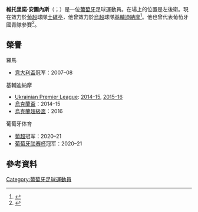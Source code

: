 {{Infobox football biography
 | name = Vitorino Antunes
 | image = DK-Chel15 (4).jpg
 | caption = 
 | fullname = Vitorino Gabriel Pacheco Antunes
 | birth_date = {{birth date and age|1987|4|1|df=y}}
 | birth_place = [[葡萄牙|葡萄牙]][[弗雷阿蒙迪|弗雷阿蒙迪]]
 | height = {{height|m=1.76|precision=0}}
 | position = 左後衛
 | currentclub = [[葡萄牙士砵亭俱樂部|士砵亭]]
 | clubnumber =
 | youthyears1 = 1996–2004 | youthclubs1 = [[費蒙特體育會|費蒙特]]
 | years1 = 2004–2006 | clubs1 = [[費蒙特體育會|費蒙特]] | caps1 = 44 | goals1 = 0
 | years2 = 2006–2008 | clubs2 = [[費利拿柏蘇斯足球會|費利拿]] | caps2 = 25 | goals2 = 3
 | years3 = 2007–2008 | clubs3 = → [[羅馬體育俱樂部|羅馬]] (loan) | caps3 = 5 | goals3 = 0
 | years4 = 2008–2012 | clubs4 = [[羅馬體育俱樂部|羅馬]] | caps4 = 0 | goals4 = 0
 | years5 = 2008–2009 | clubs5 = → [[莱切足球俱乐部|萊切]] (loan) | caps5 = 10 | goals5 = 0
 | years6 = 2010 | clubs6 = → [[歷索斯體育俱樂部|歷索斯]] (loan) | caps6 = 11 | goals6 =  0
 | years7 = 2011 | clubs7 = → [[利沃诺足球俱乐部|利禾奴]] (loan) | caps7 = 6 | goals7 = 0
 | years8 = 2012 | clubs8 = →  [[帕尼奥尼奥斯足球俱乐部|彭尼奧尼奧斯]] (loan) | caps8 = 10 | goals8 = 1
 | years9 = 2012–2013 | clubs9 = [[費利拿柏蘇斯足球會|費利拿]] | caps9 = 14 | goals9 = 3
 | years10 = 2013 | clubs10 = → [[馬拉加足球俱樂部|馬拉加]] (loan) | caps10 = 11 | goals10 = 1
 | years11 = 2013–2015 | clubs11 = [[馬拉加足球俱樂部|馬拉加]] | caps11 = 51 | goals11 = 1
 | years12 = 2015–2018 | clubs12 = [[基輔迪納摩足球俱樂部|基輔迪納摩]] | caps12 = 49 | goals12 = 3
 | years13 = 2017–2018 | clubs13 = → [[赫塔費足球俱樂部|基達菲]] (loan) | caps13 = 34 | goals13 = 0
 | years14 = 2018–2020 | clubs14 = [[赫塔費足球俱樂部|基達菲]] | caps14 = 29 | goals14 = 1
 | years15 = 2020–     | clubs15 = [[葡萄牙士砵亭俱樂部|士砵亭]] | caps15 = 0 | goals15 = 0
 | totalcaps = | totalgoals = 
 | nationalyears1 = 2005–2006 | nationalteam1 = 葡萄牙U19 | nationalcaps1 = 16 | nationalgoals1 = 2
 | nationalyears2 = 2006–2007 | nationalteam2 = 葡萄牙U20 | nationalcaps2 = 8 | nationalgoals2 = 3
 | nationalyears3 = 2007–2008 | nationalteam3 = [[葡萄牙21歲以下國家足球隊|葡萄牙U21]] | nationalcaps3 = 14 | nationalgoals3 = 0
 | nationalyears4 = 2007– | nationalteam4 = [[葡萄牙國家足球隊|葡萄牙]] | nationalcaps4 = 13 | nationalgoals4 = 1
 | club-update = 15 August 2020
 | nationalteam-update = 14 November 2017
}}

'''維托里諾·安圖內斯'''（{{lang-pt|Vitorino Antunes}}；{{bd|1987年|4月1日}}）是一位[[葡萄牙|葡萄牙]]足球運動員。在場上的位置是左後衛。現在效力於[[葡超|葡超]]球隊[[葡萄牙士砵亭俱樂部|士砵亭]]，他曾效力於[[烏超|烏超]]球隊[[基輔迪納摩足球俱樂部|基輔迪納摩]]<ref>{{cite news|url=http://www.fcdynamo.kiev.ua/en/allnews/top/vitorinu_antunesh_gravets_fk_dinamo_kiiv/|title=Vitorino Antunes – FC Dynamo Kyiv player!|publisher=Dynamo Kyiv|date=2 February 2015|accessdate=2 February 2015|archive-date=2018-06-27|archive-url=https://web.archive.org/web/20180627115725/http://www.fcdynamo.kiev.ua/en/allnews/top/vitorinu_antunesh_gravets_fk_dinamo_kiiv/|dead-url=no}}</ref>。他也曾代表葡萄牙國青隊參賽<ref>{{FIFA player|267744}}</ref>。
==榮譽==
;羅馬
*[[意大利盃|意大利盃]]冠军：2007–08

;基輔迪納摩
*[[Ukrainian_Premier_League|Ukrainian Premier League]]: [[2014–15_Ukrainian_Premier_League|2014–15]], [[2015–16_Ukrainian_Premier_League|2015–16]]
*[[烏克蘭盃|烏克蘭盃]]：2014–15
*[[烏克蘭超級盃|烏克蘭超級盃]]：2016

;葡萄牙体育
*[[葡超|葡超]]冠军：2020–21
*[[葡萄牙联赛杯|葡萄牙联赛杯]]冠军：2020–21

==參考資料==
{{Reflist}}

{{葡萄牙体育球员名单}}
{{DEFAULTSORT: Antunes, Vitorino}}
[[Category:葡萄牙足球運動員|Category:葡萄牙足球運動員]]